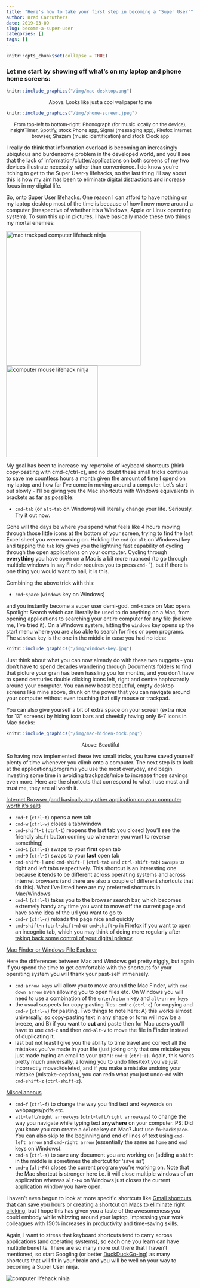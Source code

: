 ```yaml
---
title: "Here's how to take your first step in becoming a 'Super User'"
author: Brad Carruthers
date: 2019-03-09
slug: become-a-super-user
categories: []
tags: []
---
```


```r
knitr::opts_chunk$set(collapse = TRUE)
```

### Let me start by showing off what's on my laptop and phone home screens:

```r
knitr::include_graphics("/img/mac-desktop.png")
```

<font size="-1"><center>Above: Looks like just a cool wallpaper to me</center></font>
\n

```r
knitr::include_graphics("/img/phone-screen.jpeg")
```

<font size="-1"><center>From top-left to bottom-right: Phonograph (for music locally on the device), InsightTimer, Spotify, stock Phone app, Signal (messaging app), Firefox internet browser, Shazam (music identification) and stock Clock app</center></font>
\n

I really do think that information overload is becoming an increasingly ubiqutous and burdensome problem in the developed world, and you'll see that the lack of information/clutter/applications on both screens of my two devices illustrate necessity rather than convenience. I do know you're itching to get to the Super User-y lifehacks, so the last thing I'll say about this is how my aim has been to eliminate <a href="https://highexistence.com/internet-attention-economy/" target="_blank">digital distractions</a> and increase focus in my digital life.

So, onto Super User lifehacks. One reason I can afford to have nothing on my laptop desktop most of the time is because of how I now move around a computer (irrespective of whether it's a Windows, Apple or Linux operating system). To sum this up in pictures, I have basically made these two things my mortal enemies:

<img src="/img/mac-trackpad.jpg" alt="mac trackpad computer lifehack ninja" width="360">
<img src="/img/pc-mouse.jpg" alt="computer mouse lifehack ninja" width="245">

My goal has been to increase my repertoire of keyboard shortcuts (think copy-pasting with cmd-c/ctrl-c), and no doubt these small tricks continue to save me countless hours a month given the amount of time I spend on my laptop and how far I've come in moving around a computer. Let's start out slowly - I'll be giving you the Mac shortcuts with Windows equivalents in brackets as far as possible:

* `cmd`-`tab` (or `alt`-`tab` on Windows) will literally change your life. Seriously. Try it out now.

Gone will the days be where you spend what feels like 4 hours moving through those little icons at the bottom of your screen, trying to find the last Excel sheet you were working on. Holding the `cmd` (or `alt` on Windows) key and tapping the `tab` key gives you the lightning fast capability of cycling through the open applications on your computer. Cycling through **everything** you have open on a Mac is a bit more nuanced (to go through multiple windows in say Finder requires you to press `cmd`-` ` `), but if there is one thing you would want to nail, it is this. 

Combining the above trick with this:

* `cmd`-`space` (`windows` key on Windows) 

and you instantly become a super user demi-god. `cmd`-`space` on Mac opens Spotlight Search which can literally be used to do anything on a Mac, from opening applications to searching your entire computer for **any** file (believe me, I've tried it). On a Windows system, hitting the `windows` key opens up the start menu where you are also able to search for files or open programs. The `windows` key is the one in the middle in case you had no idea:

```r
knitr::include_graphics("/img/windows-key.jpg")
```

Just think about what you can now already do with these two nuggets - you don't have to spend decades wandering through Documents folders to find that picture your gran has been hassling you for months, and you don't have to spend centuries double clicking icons left, right and centre haphazardly around your computer. You can now boast beautiful, empty desktop screens like mine above, drunk on the power that you can navigate around your computer without even touching that silly mouse or trackpad.

You can also give yourself a bit of extra space on your screen (extra nice for 13" screens) by hiding icon bars and cheekily having only 6-7 icons in Mac docks:

```r
knitr::include_graphics("/img/mac-hidden-dock.png")
```

<font size="-1"><center>Above: Beautiful</center></font>
\n

So having now implemented these two small tricks, you have saved yourself plenty of time whenever you climb onto a computer. The next step is to look at the applications/programs you use the most everyday, and begin investing some time in avoiding trackpads/mice to increase those savings even more. Here are the shortcuts that correspond to what I use most and trust me, they are all worth it.

<u>Internet Browser (and basically any other application on your computer worth it's salt)</u>

* `cmd`-`t` (`ctrl`-`t`) opens a new tab
* `cmd`-`w` (`ctrl`-`w`) closes a tab/window
* `cmd`-`shift`-`t` (`ctrl`-`t`) reopens the last tab you closed (you'll see the friendly `shift` button coming up whenever you want to reverse something)
* `cmd`-`1` (`ctrl`-`1`) swaps to your **first** open tab
* `cmd`-`9` (`ctrl`-`9`) swaps to your **last** open tab
* `cmd`-`shift`-`]` and `cmd`-`shift`-`[` (`ctrl`-`tab` and `ctrl`-`shift`-`tab`) swaps to right and left tabs respectively. This shortcut is an interesting one because it tends to be different across operating systems and across internet browsers (and there are also a couple of different shortcuts that do this). What I've listed here are my preferred shortcuts in Mac/Windows
* `cmd`-`l` (`ctrl`-`l`) takes you to the browser search bar, which becomes extremely handy any time you want to move off the current page and have some idea of the url you want to go to
* `cmd`-`r` (`ctrl`-`r`) reloads the page nice and quickly
* `cmd`-`shift`-`n` (`ctrl`-`shift`-`n`) or `cmd`-`shift`-`p` in Firefox if you want to open an incognito tab, which you may think of doing more regularly after <a href="https://bradcarruthers.netlify.com/2019/03/10/your-digital-privacy-matters" target="_blank">taking back some control of your digital privacy</a>.

<u>Mac Finder or Windows File Explorer</u>

Here the differences between Mac and Windows get pretty niggly, but again if you spend the time to get comfortable with the shortcuts for your operating system you will thank your past-self immensely.

* `cmd`-`arrow keys` will allow you to move around the Mac Finder, with `cmd`-`down arrow` even allowing you to open files etc. On Windows you will need to use a combination of the `enter`/`return` key and `alt`-`arrow keys`
* the usual suspects for copy-pasting files: `cmd`-`c` (`ctrl`-`c`) for copying and `cmd`-`v` (`ctrl`-`v`) for pasting. Two things to note here: A) this works almost universally, so copy-pasting text in any shape or form will now be a breeze, and B) if you want to **cut** and paste then for Mac users you'll have to use `cmd`-`c` and then `cmd`-`alt`-`v` to move the file in Finder instead of duplicating it.
* last but not least I give you the ability to time travel and correct all the mistakes you've made in your life (just joking only that one mistake you just made typing an email to your gran): `cmd`-`z` (`ctrl`-`z`). Again, this works pretty much universally, allowing you to undo files/text you've just incorrectly moved/deleted, and if you make a mistake undoing your mistake (mistake-ception), you can redo what you just undo-ed with `cmd`-`shift`-`z` (`ctrl`-`shift`-`z`).

<u>Miscellaneous</u>

* `cmd`-`f` (`ctrl`-`f`) to change the way you find text and keywords on webpages/pdfs etc.
* `alt`-`left/right arrowkeys` (`ctrl`-`left/right arrowkeys`) to change the way you navigate while typing text **anywhere** on your computer. PS: Did you know you can create a `delete` key on Mac? Just use `fn`-`backspace`. You can also skip to the beginning and end of lines of text using `cmd`-`left arrow` and `cmd`-`right arrow` (essentially the same as `home` and `end` keys on Windows).
* `cmd`-`s` (`ctrl`-`s`) to save any document you are working on (adding a `shift` in the middle is sometimes the shortcut for 'save as')
* `cmd`-`q` (`alt`-`F4`) closes the current program you're working on. Note that the Mac shortcut is stronger here i.e. it will close multiple windows of an application whereas `alt`-`F4` on Windows just closes the current application window you have open.


I haven't even begun to look at more specific shortcuts like <a href="https://blog.hubspot.com/sales/gmail-keyboard-shortcuts" target="_blank">Gmail shortcuts that can save you hours</a> or <a href="https://beebom.com/how-right-click-using-keyboard-mac/" target="_blank">creating a shortcut on Macs to eliminate right clicking</a>, but I hope this has given you a taste of the awesomeness you could embody while whizzing around your laptop, impressing your work colleagues with 150% increases in productivity and time-saving skills.

Again, I want to stress that keyboard shortcuts tend to carry across applications (and operating systems), so each one you learn can have multiple benefits. There are so many more out there that I haven't mentioned, so start Googling (or better <a href="https://duckduckgo.com" target="_blank">DuckDuckGo-ing</a>) as many shortcuts that will fit in your brain and you will be well on your way to becoming a Super User ninja.

<img src="https://media.giphy.com/media/YQitE4YNQNahy/giphy.gif" alt="computer lifehack ninja">





